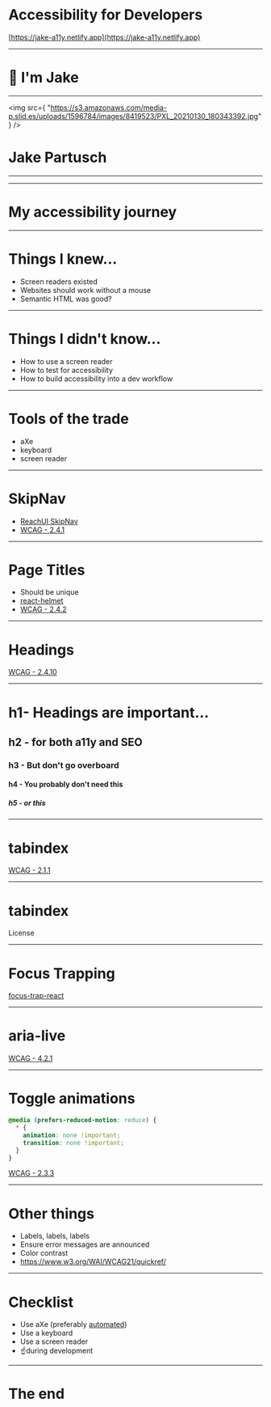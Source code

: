 # Accessibility for Developers

[https://jake-a11y.netlify.app](https://jake-a11y.netlify.app)

---

# 👋 I'm Jake

---



<Split>

<img
  src={
    "https://s3.amazonaws.com/media-p.slid.es/uploads/1596784/images/8419523/PXL_20210130_180343392.jpg"
  }
/>

# Jake Partusch

<IntroList />

</Split>

---


<OPiLogo />

---

# My accessibility journey

---

# Things I knew...

- Screen readers existed
- Websites should work without a mouse
- Semantic HTML was good?

---
# Things I didn't know...

- How to use a screen reader
- How to test for accessibility
- How to build accessibility into a dev workflow
---

# Tools of the trade

- aXe
- keyboard
- screen reader

---


<SkipNavExample />

# SkipNav

- [ReachUI SkipNav](https://ui.reach.tech/skip-nav/)
- [WCAG - 2.4.1](https://www.w3.org/WAI/WCAG21/quickref/?versions=2.0#qr-navigation-mechanisms-skip)

---

# Page Titles

- Should be unique
- [react-helmet](https://github.com/nfl/react-helmet)
- [WCAG - 2.4.2](https://www.w3.org/WAI/WCAG21/quickref/#page-titled)

---

# Headings

[WCAG - 2.4.10](https://www.w3.org/WAI/WCAG21/quickref/?showtechniques=246%2C2410#section-headings)

---

# h1- Headings are important...

## h2 - for both a11y and SEO

### h3 - But don't go overboard

#### h4 - You probably don't need this

##### h5 - or this

---


# tabindex

<TabIndexExample />

[WCAG - 2.1.1](https://www.w3.org/WAI/WCAG21/quickref/#keyboard)

---


# tabindex

License

<TermsOfService />

---


# Focus Trapping

<FormDialog />

[focus-trap-react](https://github.com/davidtheclark/focus-trap-react)

---


# aria-live

<SnackbarExample />

[WCAG - 4.2.1](https://www.w3.org/WAI/WCAG21/quickref/#status-messages)

---

# Toggle animations

```css
@media (prefers-reduced-motion: reduce) {
  * {
    animation: none !important;
    transition: none !important;
  }
}
```

[WCAG - 2.3.3](https://www.w3.org/WAI/WCAG21/quickref/#animation-from-interactions)

---

# Other things

- Labels, labels, labels
- Ensure error messages are announced
- Color contrast
- https://www.w3.org/WAI/WCAG21/quickref/

---

# Checklist

- Use aXe (preferably [automated](https://github.com/JakePartusch/lumberjack))
- Use a keyboard
- Use a screen reader
- ☝️during development

---

# The end
